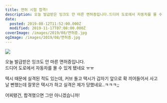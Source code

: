 ```yaml
---
title: 면허 시험 합격!
description: 오늘 발급받은 잉크도 안 마른 면허증입니다.드디어 도로에서 자동차를 몰 수 있게 됐네요 ㅠㅠ 택시 때문에 실격된 적도 있는데, 커브 돌고 택시가 갑자기 앞으로 확 끼어들어서 사고 날 뻔했는데 잘못은 택시가 하고 실격은 제가 당했네요..ㅋㅋㅋ;; 어찌됐건, 합격했으면 그만 아니겠습
date:
  posted: 2019-08-12T11:52:00.000Z
  modified: 2019-11-17T07:08:00.000Z
coverImage: /images/2019/08/면허증.jpg
ogImage: /images/2019/08/면허증.jpg
---
```


![](/images/2019/08/면허증.jpg)

오늘 발급받은 잉크도 안 마른 면허증입니다.  
드디어 도로에서 자동차를 몰 수 있게 됐네요 ㅠㅠ

택시 때문에 실격된 적도 있는데, 커브 돌고 택시가 갑자기 앞으로 확 끼어들어서 사고 날 뻔했는데 잘못은 택시가 하고 실격은 제가 당했네요..ㅋㅋㅋ;;

어찌됐건, 합격했으면 그만 아니겠습니까!